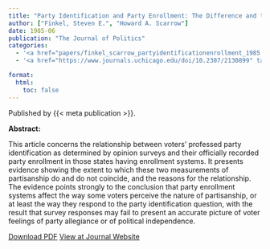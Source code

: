 ```yaml
---
title: "Party Identification and Party Enrollment: The Difference and the Consequences"
author: ["Finkel, Steven E.", "Howard A. Scarrow"]
date: 1985-06
publication: "The Journal of Politics"
categories:
  - '<a href="papers/finkel_scarrow_partyidentificationenrollment_1985.pdf" target="_blank">PDF</a>'
  - '<a href="https://www.journals.uchicago.edu/doi/10.2307/2130899" target="_blank">Journal</a>'

format:
  html:
    toc: false
---
```


Published by {{< meta publication >}}.

**Abstract:**

::: justify-text
This article concerns the relationship between voters' professed party identification as determined by opinion surveys and their officially recorded party enrollment in those states having enrollment systems. It presents evidence showing the extent to which these two measurements of partisanship do and do not coincide, and the reasons for the relationship. The evidence points strongly to the conclusion that party enrollment systems affect the way some voters perceive the nature of partisanship, or at least the way they respond to the party identification question, with the result that survey responses may fail to present an accurate picture of voter feelings of party allegiance or of political independence.
:::

[Download PDF](papers/finkel_scarrow_partyidentificationenrollment_1985.pdf){.btn .btn-outline-success target="_blank"} [View at Journal Website](https://www.journals.uchicago.edu/doi/10.2307/2130899){.btn .btn-outline-success target="_blank"}

